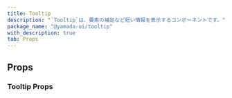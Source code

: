 ```yaml
---
title: Tooltip
description: "`Tooltip`は、要素の補足など短い情報を表示するコンポーネントです。"
package_name: "@yamada-ui/tooltip"
with_description: true
tab: Props
---
```


## Props

### Tooltip Props

<PropsCard
  name="closeDelay"
  type="number"
  description="The delay before hiding the tooltip."
/>
<PropsCard
  name="closeOnClick"
  type="boolean"
  description="If `true`, the tooltip will hide on click."
/>
<PropsCard
  name="closeOnEsc"
  type="boolean"
  description="If `true`, the tooltip will hide on pressing Esc key."
/>
<PropsCard
  name="closeOnMouseDown"
  type="boolean"
  description="If `true`, the tooltip will hide while the mouse is down."
/>
<PropsCard
  name="closeOnPointerDown"
  type="boolean"
  description="If `true`, the tooltip will hide while the pointer is down."
/>
<PropsCard
  name="closeOnScroll"
  type="boolean"
  description="If `true`, the tooltip will hide on scroll."
/>
<PropsCard
  name="defaultIsOpen"
  type="boolean"
  description="If `true`, the tooltip will be initially shown."
/>
<PropsCard
  name="duration"
  type='number | Partial<Record<"exit" | "enter", number>>'
  description="The animation duration."
/>
<PropsCard
  name="gutter"
  type="UIValue<number>"
  description="The distance or margin between the reference and popper.
It is used internally to create an `offset` modifier."
/>
<PropsCard
  name="isDisabled"
  type="boolean"
  description="If `true`, the tooltip will be disabled."
/>
<PropsCard
  name="isOpen"
  type="boolean"
  description="If `true`, the tooltip will be shown."
/>
<PropsCard
  name="label"
  type="type ONLY_FOR_FORMAT =
  | string
  | number
  | boolean
  | ReactElement<any, string | JSXElementConstructor<any>>
  | Iterable<ReactNode>
  | ReactPortal"
  description="The label of the tooltip."
/>
<PropsCard
  name="modifiers"
  type="Partial<Modifier<string, any>>[]"
  description="Array of popper.js modifiers.
Check the docs to see the list of possible modifiers you can pass."
/>
<PropsCard
  name="offset"
  type="[number, number]"
  description="The main and cross-axis offset to displace popper element from its reference element."
/>
<PropsCard
  name="onClose"
  type="() => void"
  description="Callback to run when the tooltip hides."
/>
<PropsCard
  name="onOpen"
  type="() => void"
  description="Callback to run when the tooltip shows."
/>
<PropsCard
  name="openDelay"
  type="number"
  description="The delay before showing the tooltip."
/>
<PropsCard
  name="placement"
  type="UIValue<Placement>"
  description="The placement of the popper relative to its reference."
/>
<PropsCard
  name="portalProps"
  type='Pick<PortalProps,
  "appendToParentPortal" | "containerRef">'
  description="Props for portal component."
/>
<PropsCard
  name="withPortal"
  type="boolean"
  description="If `true`, the element will be transported to the end of document.body."
/>

